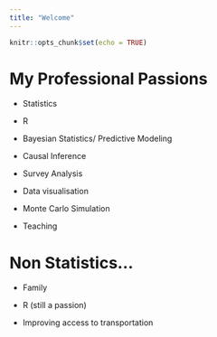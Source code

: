 ```yaml
---
title: "Welcome"
---
```


```r
knitr::opts_chunk$set(echo = TRUE)
```

# My Professional Passions

* Statistics

* R 

* Bayesian Statistics/ Predictive Modeling

* Causal Inference

* Survey Analysis

* Data visualisation

* Monte Carlo Simulation

* Teaching

# Non Statistics...

* Family

* R (still a passion)

* Improving access to transportation


 